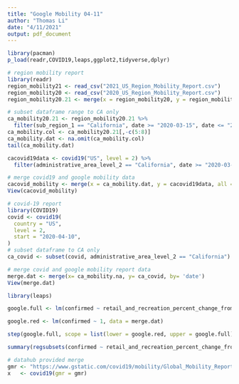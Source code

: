 ```yaml
---
title: "Google Mobility 04-11"
author: "Thomas Li"
date: "4/11/2021"
output: pdf_document
---
```

```r
library(pacman)
p_load(readr,COVID19,leaps,ggplot2,tidyverse,dplyr)

```


```r
# region mobility report
library(readr)
region_mobility21 <- read_csv("2021_US_Region_Mobility_Report.csv")
region_mobility20 <- read_csv("2020_US_Region_Mobility_Report.csv")
region_mobility20.21 <- merge(x = region_mobility20, y = region_mobility21, all = T)
```

```r
# subset dataframe range to CA only
ca_mobility20.21 <- region_mobility20.21 %>% 
  filter(sub_region_1 == "California", date >= "2020-03-15", date <= "2021-03-15")
ca_mobility.col <- ca_mobility20.21[,-c(5:8)]
ca_mobility.dat <- na.omit(ca_mobility.col)
tail(ca_mobility.dat)
```


```r
cacovid19data <- covid19("US", level = 2) %>% 
  filter(administrative_area_level_2 == "California", date >= "2020-03-15", date <= "2021-03-15")
```


```r
# merge covid19 and google mobility data
cacovid_mobility <- merge(x = ca_mobility.dat, y = cacovid19data, all = T)
View(cacovid_mobility)
```


```r
# covid-19 report
library(COVID19)
covid <- covid19(
  country = "US",
  level = 2,
  start = "2020-04-10",
)
# subset dataframe to CA only
ca_covid <- subset(covid, administrative_area_level_2 == "California")
```


```r
# merge covid and google mobility report data
merge.dat <- merge(x= ca_mobility.na, y= ca_covid, by= 'date')
View(merge.dat)
```


```r
library(leaps)

google.full <- lm(confirmed ~ retail_and_recreation_percent_change_from_baseline + grocery_and_pharmacy_percent_change_from_baseline + parks_percent_change_from_baseline + transit_stations_percent_change_from_baseline + workplaces_percent_change_from_baseline + residential_percent_change_from_baseline, data = merge.dat)

google.red <- lm(confirmed ~ 1, data = merge.dat)

step(google.full, scope = list(lower = google.red, upper = google.full), direction = "backward")

summary(regsubsets(confirmed ~ retail_and_recreation_percent_change_from_baseline + grocery_and_pharmacy_percent_change_from_baseline + parks_percent_change_from_baseline + transit_stations_percent_change_from_baseline + workplaces_percent_change_from_baseline + residential_percent_change_from_baseline, data = merge.dat))
```


```r
# datahub provided merge
gmr <- "https://www.gstatic.com/covid19/mobility/Global_Mobility_Report.csv"
x   <- covid19(gmr = gmr)
```

